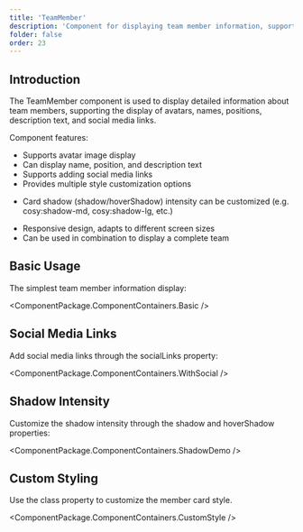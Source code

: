 ```yaml
---
title: 'TeamMember'
description: 'Component for displaying team member information, supporting avatar, name, position, description, and social media links'
folder: false
order: 23
---
```



## Introduction

The TeamMember component is used to display detailed information about team members, supporting the display of avatars, names, positions, description text, and social media links.

Component features:

- Supports avatar image display
- Can display name, position, and description text
- Supports adding social media links
- Provides multiple style customization options
+ Card shadow (shadow/hoverShadow) intensity can be customized (e.g. cosy:shadow-md, cosy:shadow-lg, etc.)
- Responsive design, adapts to different screen sizes
- Can be used in combination to display a complete team

## Basic Usage

The simplest team member information display:

<ComponentPackage.ComponentContainers.Basic />

## Social Media Links

Add social media links through the socialLinks property:

<ComponentPackage.ComponentContainers.WithSocial />

## Shadow Intensity

Customize the shadow intensity through the shadow and hoverShadow properties:

<ComponentPackage.ComponentContainers.ShadowDemo />

## Custom Styling

Use the class property to customize the member card style.

<ComponentPackage.ComponentContainers.CustomStyle />
